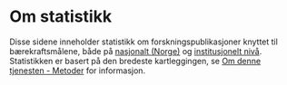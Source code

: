 # Om statistikk

Disse sidene inneholder statistikk om forskningspublikasjoner knyttet til bærekraftsmålene, både på [nasjonalt (Norge)](/statistikk/nasjonal-statistikk) og [institusjonelt nivå](/statistikk/aktorer-statistikk). 
Statistikken er basert på den bredeste kartleggingen, se [Om denne tjenesten - Metoder](/om/om-tjenesten#metoder-for-tilknytning-til-b%C3%A6rekraftsm%C3%A5lene) for informasjon.
